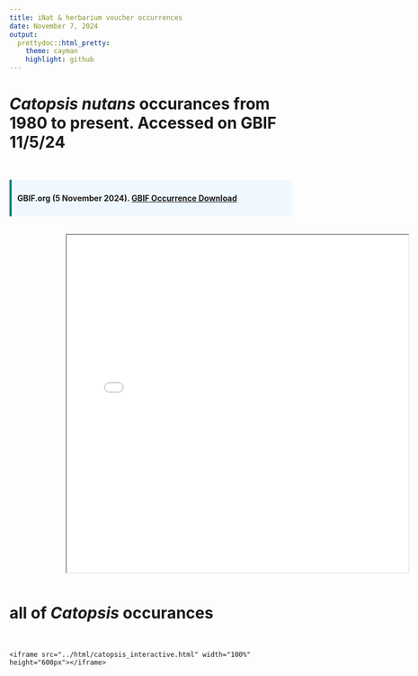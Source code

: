 ```yaml
---
title: iNat & herbarium voucher occurrences
date: November 7, 2024
output: 
  prettydoc::html_pretty:
    theme: cayman
    highlight: github
---
```



# <i>Catopsis nutans</i> occurances from 1980 to present. Accessed on GBIF 11/5/24 

<br>

<div style="padding: 10px; background-color: #f0f8ff; border-left: 4px solid #008080;">
  <strong>GBIF.org (5 November 2024). <a href="https://doi.org/10.15468/dl.ryeqr9" target="_blank">GBIF Occurrence Download</a></strong>
</div>
 <br>
<div style="display: flex; justify-content: center;">
   <iframe src="../html/nutans_herb_inat.html" width="200%" height="600px"></iframe>
</div>

# all of <I>Catopsis</i> occurances

</div>
 <br>
<div style="display: flex; justify-content: center;">
    <iframe src="../html/catopsis_interactive.html" width="100%" height="600px"></iframe>
</div>
